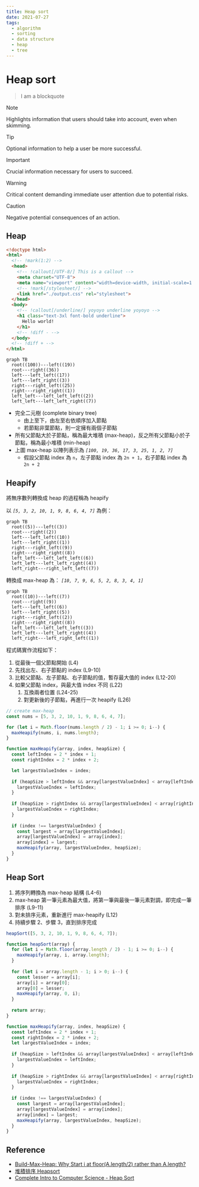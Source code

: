 ```yaml
---
title: Heap sort
date: 2021-07-27
tags:
  - algorithm
  - sorting
  - data structure
  - heap
  - tree
---
```


# Heap sort

>I am a blockquote

> [!NOTE]
> Highlights information that users should take into account, even when skimming.

> [!TIP]
> Optional information to help a user be more successful.

> [!IMPORTANT]
> Crucial information necessary for users to succeed.

> [!WARNING]
> Critical content demanding immediate user attention due to potential risks.

> [!CAUTION]
> Negative potential consequences of an action.


## Heap

```html filename="index.html" lineNumbers
<!doctype html>
<html>
  <!-- !mark(1:2) -->
  <head>
    <!-- !callout[/UTF-8/] This is a callout -->
    <meta charset="UTF-8">
    <meta name="viewport" content="width=device-width, initial-scale=1.0">
    <!-- !mark[/stylesheet/] -->
    <link href="./output.css" rel="stylesheet">
  </head>
  <body>
    <!-- !callout[/underline/] yoyoyo underline yoyoyo -->
    <h1 class="text-3xl font-bold underline">
      Hello world!
    </h1>
    <!-- !diff - -->
  </body>
  <!-- !diff + -->
</html>
```

```mermaid
graph TB
  root((100))---left((19))
  root---right((36))
  left---left_left((17))
  left---left_right((3))
  right---right_left((25))
  right---right_right((1))
  left_left---left_left_left((2))
  left_left---left_left_right((7))
```

- 完全二元樹 (complete binary tree)
  - 由上至下，由左至右依順序加入節點
  - 若節點非葉節點，則一定擁有兩個子節點
- 所有父節點大於子節點，稱為最大堆積 (max-heap)，反之所有父節點小於子節點，稱為最小堆積 (min-heap)
- 上圖 max-heap 以陣列表示為 _`[100, 19, 36, 17, 3, 25, 1, 2, 7]`_
  - 假設父節點 index 為 `n`，左子節點 index 為 `2n + 1`，右子節點 index 為 `2n + 2` 

## Heapify

將無序數列轉換成 heap 的過程稱為 heapify

以 _`[5, 3, 2, 10, 1, 9, 8, 6, 4, 7]`_ 為例：

```mermaid
graph TB
  root((5))---left((3))
  root---right((2))
  left---left_left((10))
  left---left_right((1))
  right---right_left((9))
  right---right_right((8))
  left_left---left_left_left((6))
  left_left---left_left_right((4))
  left_right---right_left_left((7))
```

轉換成 max-heap 為： _`[10, 7, 9, 6, 5, 2, 8, 3, 4, 1]`_

```mermaid
graph TB
  root((10))---left((7))
  root---right((9))
  left---left_left((6))
  left---left_right((5))
  right---right_left((2))
  right---right_right((8))
  left_left---left_left_left((3))
  left_left---left_left_right((4))
  left_right---left_right_left((1))
```

程式碼實作流程如下：

1. 從最後一個父節點開始 (L4)
1. 先找出左、右子節點的 index (L9-10)
1. 比較父節點、左子節點、右子節點的值，暫存最大值的 index (L12-20)
1. 如果父節點 index，與最大值 index 不同 (L22)
    1. 互換兩者位置 (L24-25)
    1. 對更新後的子節點，再進行一次 heapify (L26)

```js
// create max-heap
const nums = [5, 3, 2, 10, 1, 9, 8, 6, 4, 7];

for (let i = Math.floor(nums.length / 2) - 1; i >= 0; i--) {
  maxHeapify(nums, i, nums.length);
}

function maxHeapify(array, index, heapSize) {
  const leftIndex = 2 * index + 1;
  const rightIndex = 2 * index + 2;

  let largestValueIndex = index;
  
  if (heapSize > leftIndex && array[largestValueIndex] < array[leftIndex]) {
    largestValueIndex = leftIndex;
  }
  
  if (heapSize > rightIndex && array[largestValueIndex] < array[rightIndex]) {
    largestValueIndex = rightIndex;
  }
  
  if (index !== largestValueIndex) {
    const largest = array[largestValueIndex];
    array[largestValueIndex] = array[index];
    array[index] = largest;
    maxHeapify(array, largestValueIndex, heapSize);
  }
}
```

## Heap Sort

1. 將序列轉換為 max-heap 結構 (L4-6)
1. max-heap 第一筆元素為最大值，將第一筆與最後一筆元素對調，即完成一筆排序 (L9-11)
1. 對未排序元素，重新進行 max-heapify (L12)
1. 持續步驟 2、步驟 3，直到排序完成

```js
heapSort([5, 3, 2, 10, 1, 9, 8, 6, 4, 7]);

function heapSort(array) {
  for (let i = Math.floor(array.length / 2) - 1; i >= 0; i--) {
    maxHeapify(array, i, array.length);
  }
  
  for (let i = array.length - 1; i > 0; i--) {
    const lesser = array[i];
    array[i] = array[0];
    array[0] = lesser;
    maxHeapify(array, 0, i);
  }
  
  return array;
}

function maxHeapify(array, index, heapSize) {
  const leftIndex = 2 * index + 1;
  const rightIndex = 2 * index + 2;
  let largestValueIndex = index;
  
  if (heapSize > leftIndex && array[largestValueIndex] < array[leftIndex]) {
    largestValueIndex = leftIndex;
  }
  
  if (heapSize > rightIndex && array[largestValueIndex] < array[rightIndex]) {
    largestValueIndex = rightIndex;
  }
  
  if (index !== largestValueIndex) {
    const largest = array[largestValueIndex];
    array[largestValueIndex] = array[index];
    array[index] = largest;
    maxHeapify(array, largestValueIndex, heapSize);
  }
}
```

## Reference

- [Build-Max-Heap: Why Start i at floor(A.length/2) rather than A.length?](https://cs.stackexchange.com/questions/71786/build-max-heap-why-start-i-at-floora-length-2-rather-than-a-length)
- [堆積排序 Heapsort](https://rust-algo.club/sorting/heapsort/)
- [Complete Intro to Computer Science - Heap Sort](https://btholt.github.io/complete-intro-to-computer-science/heap-sort)
